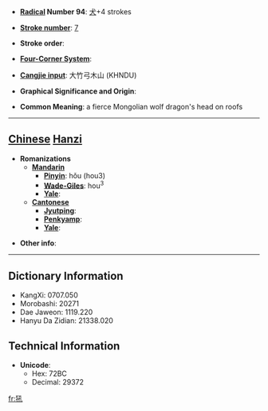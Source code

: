 * '''[[Wiktionary:Chinese radical index| Radical]] Number 94''': [[Wiktionary:Chinese radical index 犬|犬]]+4 strokes

* '''[[Wiktionary:Chinese total strokes index|Stroke number]]''': [[Wiktionary:Chinese total strokes index 7|7]]

* '''Stroke order''': 

* '''[[Wiktionary:Chinese four corner index|Four-Corner System]]''': 

* '''[[Wiktionary:Chinese Cangjie index|Cangjie input]]''': 大竹弓木山 (KHNDU)

* '''Graphical Significance and Origin''': 

* '''Common Meaning''': a fierce Mongolian wolf dragon's head on roofs

----

== [[Chinese]] [[Hanzi]] ==

* '''Romanizations'''
** '''[[Mandarin]]'''
*** '''[[Pinyin]]''': hǒu (hou3)
*** '''[[Wade-Giles]]''': hou<sup>3</sup>
*** '''[[Yale]]''': 
** '''[[Cantonese]]'''
*** '''[[Jyutping]]''':
*** '''[[Penkyamp]]''': 
*** '''[[Yale]]''': 

* '''Other info''': 

----

== Dictionary Information ==

* KangXi: 0707.050
* Morobashi: 20271
* Dae Jaweon: 1119.220
* Hanyu Da Zidian: 21338.020

== Technical Information ==

* '''Unicode''':
** Hex: 72BC
** Decimal: 29372

[[fr:犼]]